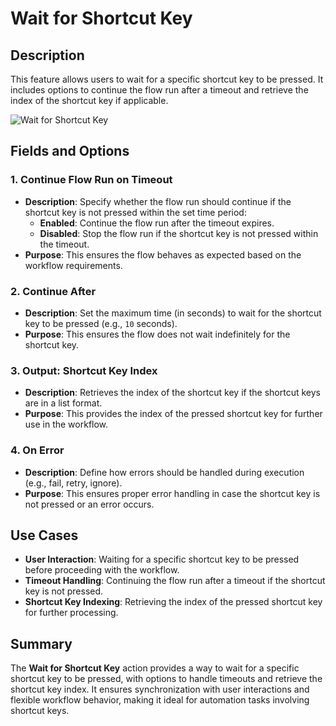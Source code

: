 # Wait for Shortcut Key  

## Description

This feature allows users to wait for a specific shortcut key to be pressed. It includes options to continue the flow run after a timeout and retrieve the index of the shortcut key if applicable.  

![Wait for Shortcut Key](../assets/mouse-and-keyboard/wait-for-shortcut-key.png)  

## Fields and Options  

### 1. **Continue Flow Run on Timeout** 

- **Description**: Specify whether the flow run should continue if the shortcut key is not pressed within the set time period:  
  - **Enabled**: Continue the flow run after the timeout expires.  
  - **Disabled**: Stop the flow run if the shortcut key is not pressed within the timeout.  
- **Purpose**: This ensures the flow behaves as expected based on the workflow requirements.  

### 2. **Continue After** 

- **Description**: Set the maximum time (in seconds) to wait for the shortcut key to be pressed (e.g., `10` seconds).  
- **Purpose**: This ensures the flow does not wait indefinitely for the shortcut key.  

### 3. **Output: Shortcut Key Index** 

- **Description**: Retrieves the index of the shortcut key if the shortcut keys are in a list format.  
- **Purpose**: This provides the index of the pressed shortcut key for further use in the workflow.  

### 4. **On Error**

- **Description**: Define how errors should be handled during execution (e.g., fail, retry, ignore).  
- **Purpose**: This ensures proper error handling in case the shortcut key is not pressed or an error occurs.  

## Use Cases

- **User Interaction**: Waiting for a specific shortcut key to be pressed before proceeding with the workflow.  
- **Timeout Handling**: Continuing the flow run after a timeout if the shortcut key is not pressed.  
- **Shortcut Key Indexing**: Retrieving the index of the pressed shortcut key for further processing.  

## Summary

The **Wait for Shortcut Key** action provides a way to wait for a specific shortcut key to be pressed, with options to handle timeouts and retrieve the shortcut key index. It ensures synchronization with user interactions and flexible workflow behavior, making it ideal for automation tasks involving shortcut keys.